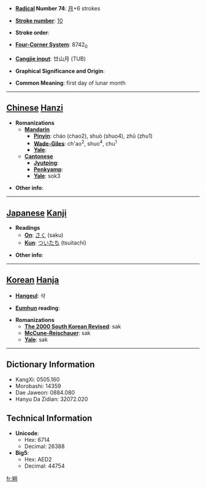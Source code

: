 * '''[[Wiktionary:Chinese radical index| Radical]] Number 74''': [[Wiktionary:Chinese radical index 月|月]]+6 strokes

* '''[[Wiktionary:Chinese total strokes index|Stroke number]]''': [[Wiktionary:Chinese total strokes index 10|10]]

* '''Stroke order''': 

* '''[[Wiktionary:Chinese four corner index|Four-Corner System]]''': 8742<sub>0</sub>

* '''[[Wiktionary:Chinese Cangjie index|Cangjie input]]''': 廿山月 (TUB)

* '''Graphical Significance and Origin''': 

* '''Common Meaning''': first day of lunar month

----

== [[Chinese]] [[Hanzi]] ==

* '''Romanizations'''
** '''[[Mandarin]]'''
*** '''[[Pinyin]]''': cháo (chao2), shuò (shuo4), zhū (zhu1)
*** '''[[Wade-Giles]]''': ch'ao<sup>2</sup>, shuo<sup>4</sup>, chu<sup>1</sup>
*** '''[[Yale]]''': 
** '''[[Cantonese]]'''
*** '''[[Jyutping]]''':
*** '''[[Penkyamp]]''': 
*** '''[[Yale]]''': sok3

* '''Other info''': 

----

== [[Japanese]] [[Kanji]] ==

* '''Readings'''
** '''[[On]]''': [[さく]] (saku)
** '''[[Kun]]''': [[ついたち]] (tsuitachi)

* '''Other info''':  

----

== [[Korean]] [[Hanja]] ==

* '''[[Hangeul]]''': 삭

* '''[[Eumhun]] reading''': 

* '''Romanizations'''
** '''[[The 2000 South Korean Revised Romanization|The 2000 South Korean Revised]]''': sak
** '''[[McCune-Reischauer]]''': sak
** '''[[Yale]]''': sak

----

== Dictionary Information ==

* KangXi: 0505.160
* Morobashi: 14359
* Dae Jaweon: 0884.080
* Hanyu Da Zidian: 32072.020

== Technical Information ==

* '''Unicode''':
** Hex: 6714
** Decimal: 26388
* '''Big5''':
** Hex: AED2
** Decimal: 44754

[[fr:朔]]
